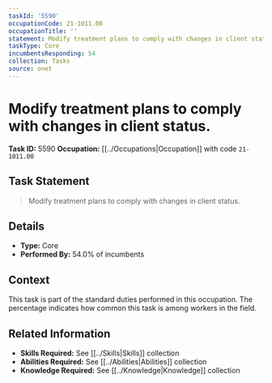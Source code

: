 ```yaml
---
taskId: '5590'
occupationCode: 21-1011.00
occupationTitle: ''
statement: Modify treatment plans to comply with changes in client status.
taskType: Core
incumbentsResponding: 54
collection: Tasks
source: onet
---
```

# Modify treatment plans to comply with changes in client status.

**Task ID:** 5590
**Occupation:** [[../Occupations|Occupation]] with code `21-1011.00`

## Task Statement

> Modify treatment plans to comply with changes in client status.

## Details

- **Type:** Core
- **Performed By:** 54.0% of incumbents

## Context

This task is part of the standard duties performed in this occupation. The percentage indicates how common this task is among workers in the field.

## Related Information

- **Skills Required:** See [[../Skills|Skills]] collection
- **Abilities Required:** See [[../Abilities|Abilities]] collection
- **Knowledge Required:** See [[../Knowledge|Knowledge]] collection
